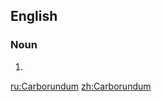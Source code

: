 {{also|carborundum}}
==English==

===Noun===
{{en-noun|-}}

# {{alternative capitalization of|carborundum|lang=en}}

[[ru:Carborundum]]
[[zh:Carborundum]]